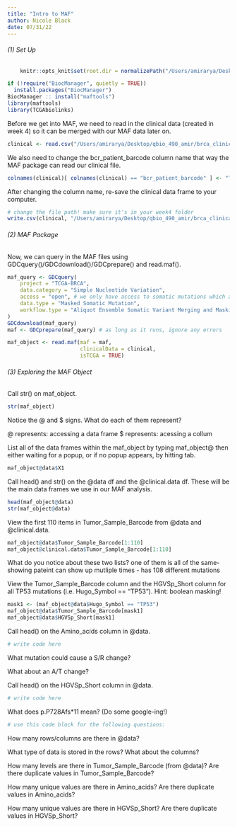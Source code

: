 ```yaml
---
title: "Intro to MAF"
author: Nicole Black
date: 07/31/22
---
```


###### (1) Set Up

```r
    knitr::opts_knit$set(root.dir = normalizePath("/Users/amirarya/Desktop/qbio_490_amir/week6_maf copy")) 
```

```r
if (!require("BiocManager", quietly = TRUE))
  install.packages("BiocManager")
BiocManager :: install("maftools")
library(maftools)
library(TCGAbiolinks)
```

Before we get into MAF, we need to read in the clinical data (created in week 4) so it can be merged with our MAF data later on.

```r
clinical <- read.csv("/Users/amirarya/Desktop/qbio_490_amir/brca_clinical_data.csv")
```

We also need to change the bcr_patient_barcode column name that way the MAF package can read our clinical file.

```r
colnames(clinical)[ colnames(clinical) == "bcr_patient_barcode" ] <- "Tumor_Sample_Barcode"
```

After changing the column name, re-save the clinical data frame to your computer.

```r
# change the file path! make sure it's in your week4 folder
write.csv(clinical, "/Users/amirarya/Desktop/qbio_490_amir/brca_clinical_data.csv", row.names = FALSE)
```

###### (2) MAF Package

Now, we can query in the MAF files using GDCquery()/GDCdownload()/GDCprepare() and read.maf(). 

```r
maf_query <- GDCquery(
    project = "TCGA-BRCA", 
    data.category = "Simple Nucleotide Variation", 
    access = "open", # we only have access to somatic mutations which are open access
    data.type = "Masked Somatic Mutation", 
    workflow.type = "Aliquot Ensemble Somatic Variant Merging and Masking"
)
GDCdownload(maf_query)
maf <- GDCprepare(maf_query) # as long as it runs, ignore any errors

maf_object <- read.maf(maf = maf, 
                       clinicalData = clinical,
                       isTCGA = TRUE)
```

###### (3) Exploring the MAF Object

Call str() on maf_object.

```r
str(maf_object)
```

Notice the @ and $ signs. What do each of them represent?

  @ represents: accessing a data frame
  $ represents: acessing a collum
  
List all of the data frames within the maf_object by typing maf_object@ then either waiting for a popup, or if no popup appears, by hitting tab.

```r
maf_object@data$X1
```

Call head() and str() on the @data df and the @clinical.data df. These will be the main data frames we use in our MAF analysis.

```r
head(maf_object@data)
str(maf_object@data)
```

View the first 110 items in Tumor_Sample_Barcode from @data and @clinical.data.

```r
maf_object@data$Tumor_Sample_Barcode[1:110]
maf_object@clinical.data$Tumor_Sample_Barcode[1:110]

```

What do you notice about these two lists? one of them is all of the same- showing pateint can show up mutliple times - has 108 different mutations 

View the Tumor_Sample_Barcode column and the HGVSp_Short column for all TP53 mutations (i.e. Hugo_Symbol == "TP53"). Hint: boolean masking!

```r
mask1 <- (maf_object@data$Hugo_Symbol == "TP53")
maf_object@data$Tumor_Sample_Barcode[mask1]
maf_object@data$HGVSp_Short[mask1]
```

Call head() on the Amino_acids column in @data.

```r
# write code here
```

What mutation could cause a S/R change?

What about an A/T change?

Call head() on the HGVSp_Short column in @data.

```r
# write code here
```

What does p.P728Afs*11 mean? (Do some google-ing!)

```r
# use this code block for the following questions:
```
  
  How many rows/columns are there in @data?
  
  What type of data is stored in the rows? What about the columns?
  
  How many levels are there in Tumor_Sample_Barcode (from @data)?
  Are there duplicate values in Tumor_Sample_Barcode?
  
  How many unique values are there in Amino_acids?
  Are there duplicate values in Amino_acids?
  
  How many unique values are there in HGVSp_Short?
  Are there duplicate values in HGVSp_Short?

